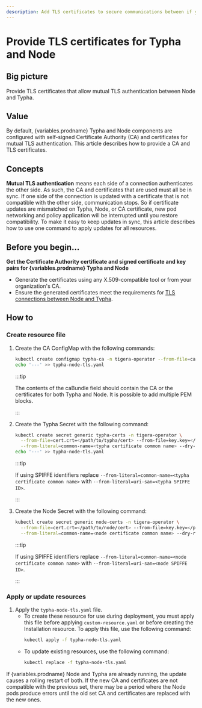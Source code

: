 ```yaml
---
description: Add TLS certificates to secure communications between if you are using Typha to scale your deployment.
---
```



# Provide TLS certificates for Typha and Node

## Big picture

Provide TLS certificates that allow mutual TLS authentication between Node and Typha.

## Value

By default, {variables.prodname} Typha and Node components are configured with self-signed Certificate Authority (CA) and certificates for mutual TLS authentication. This article describes how to provide a CA and TLS certificates.

## Concepts

**Mutual TLS authentication** means each side of a connection authenticates the other side. As such, the CA and certificates that are used must all be in sync. If one side of the connection is updated with a certificate that is not compatible with the other side, communication stops. So if certificate updates are mismatched on Typha, Node, or CA certificate, new pod networking and policy application will be interrupted until you restore compatibility. To make it easy to keep updates in sync, this article describes how to use one command to apply updates for all resources.

## Before you begin...

**Get the Certificate Authority certificate and signed certificate and key pairs for {variables.prodname} Typha and Node**

- Generate the certificates using any X.509-compatible tool or from your organization's CA.
- Ensure the generated certificates meet the requirements for [TLS connections between Node and Typha](crypto-auth.mdx#connections-from-node-to-typha-kubernetes).

## How to

### Create resource file

1. Create the CA ConfigMap with the following commands:

   ```bash
   kubectl create configmap typha-ca -n tigera-operator --from-file=caBundle=</path/to/CA/cert> --dry-run -o yaml --save-config > typha-node-tls.yaml
   echo '---' >> typha-node-tls.yaml
   ```

   :::tip

   The contents of the caBundle field should contain the CA or the certificates for both Typha and Node.
   It is possible to add multiple PEM blocks.

   :::

1. Create the Typha Secret with the following command:

   ```bash
   kubectl create secret generic typha-certs -n tigera-operator \
     --from-file=cert.crt=</path/to/typha/cert> --from-file=key.key=</path/to/typha/key> \
     --from-literal=common-name=<typha certificate common name> --dry-run -o yaml --save-config >> typha-node-tls.yaml
   echo '---' >> typha-node-tls.yaml
   ```

   :::tip

   If using SPIFFE identifiers replace `--from-literal=common-name=<typha certificate common name>` with `--from-literal=uri-san=<typha SPIFFE ID>`.

   :::

1. Create the Node Secret with the following command:

   ```bash
   kubectl create secret generic node-certs -n tigera-operator \
     --from-file=cert.crt=</path/to/node/cert> --from-file=key.key=</path/to/node/key> \
     --from-literal=common-name=<node certificate common name> --dry-run -o yaml --save-config >> typha-node-tls.yaml
   ```

   :::tip

   If using SPIFFE identifiers replace `--from-literal=common-name=<node certificate common name>` with `--from-literal=uri-san=<node SPIFFE ID>`.

   :::

### Apply or update resources

1. Apply the `typha-node-tls.yaml` file.
   - To create these resource for use during deployment, you must apply this file before applying `custom-resource.yaml` or before creating the Installation resource. To apply this file, use the following command:
     ```bash
     kubectl apply -f typha-node-tls.yaml
     ```
   - To update existing resources, use the following command:
     ```bash
     kubectl replace -f typha-node-tls.yaml
     ```

If {variables.prodname} Node and Typha are already running, the update causes a rolling restart of both. If the new CA and certificates are not compatible with the previous set, there may be a period where the Node pods produce errors until the old set CA and certificates are replaced with the new ones.
